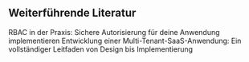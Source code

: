 ## Weiterführende Literatur

<Url href="/use-cases/authorization/rbac-in-practice">
  RBAC in der Praxis: Sichere Autorisierung für deine Anwendung implementieren
</Url>
<Url href="/use-cases/multi-tenancy/build-multi-tenant-saas-application">
  Entwicklung einer Multi-Tenant-SaaS-Anwendung: Ein vollständiger Leitfaden von Design bis
  Implementierung
</Url>
